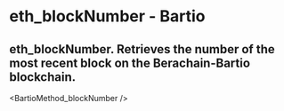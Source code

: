 # eth_blockNumber - Bartio

## eth_blockNumber. Retrieves the number of the most recent block on the Berachain-Bartio blockchain.


<BartioMethod_blockNumber />
